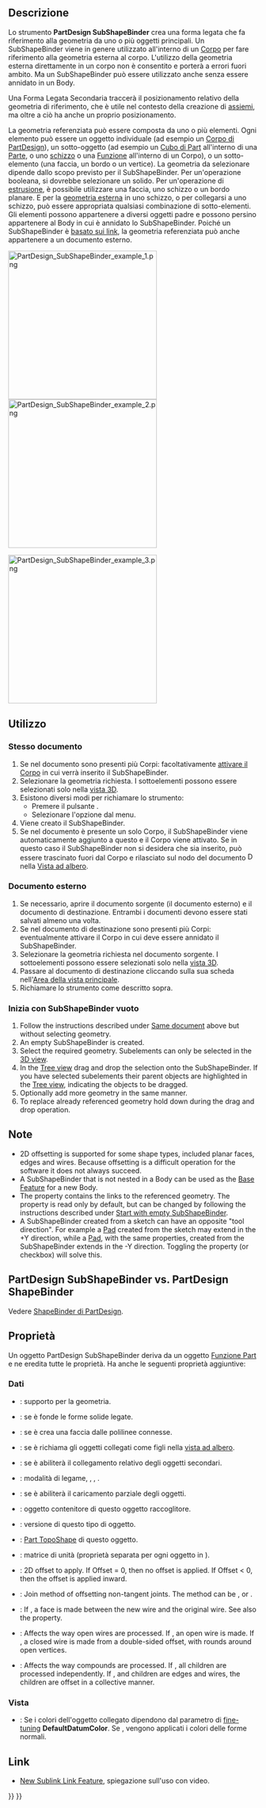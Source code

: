 <languages/>

{{Docnav/it
|[[PartDesign_ShapeBinder/it|Creare una forma legata]]
|[[PartDesign_Clone/it|Creare un clone]]
|[[PartDesign_Workbench/it|PartDesign]]
|IconL=PartDesign_ShapeBinder.svg
|IconR=PartDesign_Clone.svg
|IconC=Workbench_PartDesign.svg
}}

{{GuiCommand/it
|Name=PartDesign SubShapeBinder
|Name/it=Crea un riferimento di forma per i(l) sotto oggetti(o)
|Workbenches=[[PartDesign_Workbench/it|PartDesign]]
|MenuLocation=Part Design → Crea un riferimento di forma per i(l) sotto oggetti(o)
|Version=0.19
|SeeAlso=[[PartDesign_Clone/it|Creare un clone]]
}}

<span id="Description"></span>
==Descrizione==

Lo strumento '''PartDesign SubShapeBinder''' crea una forma legata che fa riferimento alla geometria da uno o più oggetti principali. Un SubShapeBinder viene in genere utilizzato all'interno di un [[PartDesign_Body/it|Corpo]] per fare riferimento alla geometria esterna al corpo. L'utilizzo della geometria esterna direttamente in un corpo non è consentito e porterà a errori fuori ambito. Ma un SubShapeBinder può essere utilizzato anche senza essere annidato in un Body.

Una Forma Legata Secondaria traccerà il posizionamento relativo della geometria di riferimento, che è utile nel contesto della creazione di [[Assembly/it|assiemi]], ma oltre a ciò ha anche un proprio posizionamento.

La geometria referenziata può essere composta da uno o più elementi. Ogni elemento può essere un oggetto individuale (ad esempio un [[PartDesign_Body/it|Corpo di PartDesign]]), un sotto-oggetto (ad esempio un [[Part_Box/it|Cubo di Part]] all'interno di una [[Std_Part/it|Parte]], o uno [[PartDesign_NewSketch/it|schizzo]] o una [[PartDesign_Feature/it|Funzione]] all'interno di un Corpo), o un sotto-elemento (una faccia, un bordo o un vertice). La geometria da selezionare dipende dallo scopo previsto per il SubShapeBinder. Per un'operazione booleana, si dovrebbe selezionare un solido. Per un'operazione di [[PartDesign_Pad/it|estrusione]], è possibile utilizzare una faccia, uno schizzo o un bordo planare. E per la [[Sketcher_External/it|geometria esterna]] in uno schizzo, o per collegarsi a uno schizzo, può essere appropriata qualsiasi combinazione di sotto-elementi. Gli elementi possono appartenere a diversi oggetti padre e possono persino appartenere al Body in cui è annidato lo SubShapeBinder. Poiché un SubShapeBinder è [[Std LinkMake/it|basato sui link]], la geometria referenziata può anche appartenere a un documento esterno.

[[File:PartDesign_SubShapeBinder_example_1.png|x300px]] [[File:PartDesign_SubShapeBinder_example_2.png|x300px]]
{{Caption|A sinistra: due solidi creati in due [[PartDesign_Body/it|Corpi]] separati.<br>
A destra: due SubShapeBinders estratti dal primo corpo, importati nel secondo corpo e spostati in una posizione diversa.}}

[[File:PartDesign_SubShapeBinder_example_3.png|x300px]]
{{Caption|I due SubShapeBinders vengono utilizzati per creare un [[PartDesign_Boolean/it|Taglio booleano]] e un [[PartDesign_Pad/it|Pad]], con il secondo Corpo.}}

<span id="Usage"></span>
==Utilizzo==

<span id="Same_document"></span>
=== Stesso documento ===

# Se nel documento sono presenti più Corpi: facoltativamente [[PartDesign_Body/it#Stato_attivo|attivare il Corpo]] in cui verrà inserito il SubShapeBinder.
# Selezionare la geometria richiesta. I sottoelementi possono essere selezionati solo nella [[3D_view/it|vista 3D]].
# Esistono diversi modi per richiamare lo strumento:
#* Premere il pulsante {{Button|[[Image:PartDesign_SubShapeBinder.svg|16px]] [[PartDesign_SubShapeBinder/it|Crea un riferimento di forma per i(l) sotto oggetti(o) di PartDesign]]}}.
#* Selezionare l'opzione {{MenuCommand|Part Design → [[Image:PartDesign_SubShapeBinder.svg|16px]] Crea un riferimento di forma per i(l) sotto oggetti(o)}} dal menu.
# Viene creato il SubShapeBinder.
# Se nel documento è presente un solo Corpo, il SubShapeBinder viene automaticamente aggiunto a questo e il Corpo viene attivato. Se in questo caso il SubShapeBinder non si desidera che sia inserito, può essere trascinato fuori dal Corpo e rilasciato sul nodo del documento [[Image:Document.svg|16px]] nella [[Tree_view/it|Vista ad albero]].

<span id="External_document"></span>
=== Documento esterno ===

# Se necessario, aprire il documento sorgente (il documento esterno) e il documento di destinazione. Entrambi i documenti devono essere stati salvati almeno una volta.
# Se nel documento di destinazione sono presenti più Corpi: eventualmente attivare il Corpo in cui deve essere annidato il SubShapeBinder.
# Selezionare la geometria richiesta nel documento sorgente. I sottoelementi possono essere selezionati solo nella [[3D_view/it|vista 3D]].
# Passare al documento di destinazione cliccando sulla sua scheda nell'[[Main_view_area/it|Area della vista principale]].
# Richiamare lo strumento come descritto sopra.

<span id="Start_with_empty_SubShapeBinder"></span>
=== Inizia con SubShapeBinder vuoto ===

# Follow the instructions described under [[#Same_document|Same document]] above but without selecting geometry.
# An empty SubShapeBinder is created.
# Select the required geometry. Subelements can only be selected in the [[3D_view|3D view]].
# In the [[Tree_view|Tree view]] drag and drop the selection onto the SubShapeBinder. If you have selected subelements their parent objects are highlighted in the [[Tree_view|Tree view]], indicating the objects to be dragged.
# Optionally add more geometry in the same manner.
# To replace already referenced geometry hold down {{KEY|Ctrl}} during the drag and drop operation.

<span id="Notes"></span>
== Note ==

* 2D offsetting is supported for some shape types, included planar faces, edges and wires. Because offsetting is a difficult operation for the software it does not always succeed.
* A SubShapeBinder that is not nested in a Body can be used as the [[PartDesign_Body#Base_Feature|Base Feature]] for a new Body.
* The {{PropertyData|Support}} property contains the links to the referenced geometry. The property is read only by default, but can be changed by following the instructions described under [[#Start_with_empty_SubShapeBinder|Start with empty SubShapeBinder]].
* A SubShapeBinder created from a sketch can have an opposite "tool direction". For example a [[PartDesign_Pad|Pad]] created from the sketch may extend in the +Y direction, while a [[PartDesign_Pad|Pad]], with the same properties, created from the SubShapeBinder extends in the -Y direction. Toggling the {{PropertyData|Reversed}} property (or checkbox) will solve this.

== PartDesign SubShapeBinder vs. PartDesign ShapeBinder ==

Vedere [[PartDesign_ShapeBinder/it#PartDesign_SubShapeBinder_vs._PartDesign_ShapeBinder|ShapeBinder di PartDesign]].

<span id="Properties"></span>
==Proprietà==

Un oggetto PartDesign SubShapeBinder deriva da un oggetto [[Part_Feature/it|Funzione Part]] e ne eredita tutte le proprietà. Ha anche le seguenti proprietà aggiuntive:

<span id="Data"></span>
===Dati===

{{TitleProperty|Base}}

<div class="mw-translate-fuzzy">
* {{PropertyData|Support|XLinkSubList|hidden}}: supporto per la geometria.
* {{PropertyData|Fuse|Bool}}: se è {{TRUE}} fonde le forme solide legate.
* {{PropertyData|Make Face|Bool}}: se è {{TRUE}} crea una faccia dalle polilinee connesse.
* {{PropertyData|Claim Children|PropertyBool}}: se è {{TRUE}} richiama gli oggetti collegati come figli nella [[tree_view/it|vista ad albero]].
* {{PropertyData|Relative|Bool}}: se è {{TRUE}} abiliterà il collegamento relativo degli oggetti secondari.
* {{PropertyData|Bind Mode|Enumeration}}: modalità di legame, {{value|Synchronized}}, {{Value|Frozen}}, {{Value|Detached}}.
* {{PropertyData|Partial Load|Bool}}: se è {{TRUE}} abiliterà il caricamento parziale degli oggetti.
* {{PropertyData|Context|XLink|hidden}}: oggetto contenitore di questo oggetto raccoglitore.
* {{PropertyData|_Version|Integer|hidden}}: versione di questo tipo di oggetto.
* {{PropertyData|Shape|PartShape|hidden}}: [[Part_TopoShape|Part TopoShape]] di questo oggetto.
</div>

{{TitleProperty|Cache}}

* {{PropertyData|Cache_*|Matrix|hidden}}: matrice di unità (proprietà separata per ogni oggetto in {{PropertyData|Support}}).

{{TitleProperty|Offsetting}}

* {{PropertyData|Offset}}: 2D offset to apply. If Offset = 0, then no offset is applied. If Offset < 0, then the offset is applied inward.
* {{PropertyData|Offset Join Type}}: Join method of offsetting non-tangent joints. The method can be {{Value|Arcs}}, {{Value|Tangent}} or {{Value|Intersection}}.
* {{PropertyData|Offset Fill|Bool}}: If {{TRUE}}, a face is made between the new wire and the original wire. See also the {{PropertyData|Make Face}} property.
* {{PropertyData|Offset Open Result|Bool}}: Affects the way open wires are processed. If {{FALSE}}, an open wire is made. If {{TRUE}}, a closed wire is made from a double-sided offset, with rounds around open vertices.
* {{PropertyData|Offset Intersection|Bool}}: Affects the way compounds are processed. If {{FALSE}}, all children are processed independently. If {{TRUE}}, and children are edges and wires, the children are offset in a collective manner.

<span id="View"></span>
=== Vista ===

{{TitleProperty|Base}}

* {{PropertyView|Use Binder Style|Bool}}: Se {{TRUE}} i colori dell'oggetto collegato dipendono dal parametro di [[Fine-tuning/it#PartDesign_Workbench|fine-tuning]] '''DefaultDatumColor'''. Se {{FALSE}}, vengono applicati i colori delle forme normali.

<span id="Links"></span>
==Link==

* [https://forum.freecadweb.org/viewtopic.php?t=41450 New Sublink Link Feature], spiegazione sull'uso con video.


{{Docnav/it
|[[PartDesign_ShapeBinder/it|Creare una forma legata]]
|[[PartDesign_Clone/it|Creare un clone]]
|[[PartDesign_Workbench/it|PartDesign]]
|IconL=PartDesign_ShapeBinder.svg
|IconR=PartDesign_Clone.svg
|IconC=Workbench_PartDesign.svg
}}

{{PartDesign_Tools_navi{{#translation:}}}}
{{Userdocnavi{{#translation:}}}}